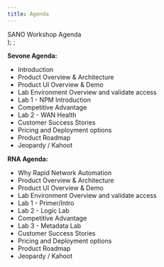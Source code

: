 ```yaml
---
title: Agenda
---
```

  <span>
    SANO Workshop Agenda <br />
  </span>
);
;

**Sevone Agenda:** 
* Introduction
* Product Overview & Architecture
* Product UI Overview & Demo 
* Lab Environment Overview and validate access
* Lab 1 - NPM Introduction
* Competitive Advantage
* Lab 2 - WAN Health 
* Customer Success Stories 
* Pricing and Deployment options
* Product Roadmap 
* Jeopardy / Kahoot


**RNA Agenda:** 
* Why Rapid Network Automation
* Product Overview & Architecture
* Product UI Overview & Demo 
* Lab Environment Overview and validate access
* Lab 1 - Primer/Intro
* Lab 2 - Logic Lab
* Competitive Advantage
* Lab 3 - Metadata Lab
* Customer Success Stories 
* Pricing and Deployment options
* Product Roadmap 
* Jeopardy / Kahoot







